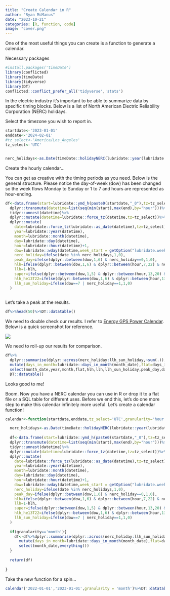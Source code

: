 ```yaml
---
title: "Create Calendar in R"
author: "Ryan McManus"
date: "2023-10-21"
categories: [R, function, code]
image: "cover.png"
---
```


One of the most useful things you can create is a function to generate a calendar.

Necessary packages

```r
#install.packages('timeDate')
library(conflicted)
library(timeDate)
library(tidyverse)
library(DT)
conflicted::conflict_prefer_all('tidyverse','stats')


```

In the electric industry it's important to be able to summarize data by specific timing blocks. Below is a list of North American Electric Reliability Corporation (NERC) holidays.

Select the timezone you wish to report in.

```r
startdate<-'2023-01-01'
enddate<-'2024-02-01'
#tz_select<-'America/Los_Angeles'
tz_select<-'UTC'


nerc_holidays<-as.Date(timeDate::holidayNERC(lubridate::year(lubridate::ymd(startdate)):lubridate::year(lubridate::ymd(enddate)),FinCenter=tz_select))%>%lubridate::force_tz()

```

Create the hourly calendar...

You can get as creative with the timing periods as you need. Below is the general structure. Please notice the day-of-week (dow) has been changed so the week flows Monday to Sunday or 1 to 7 and hours are represented as hour-ending.

```r

df<-data.frame(start=lubridate::ymd_h(paste0(startdate,"_0"),tz=tz_select),end=lubridate::ymd_h(paste0(enddate,"_0")))%>%
  dplyr::transmute(datetime=list(seq(min(start),max(end),by="hour")))%>%
  tidyr::unnest(datetime)%>%
  dplyr::mutate(datetime=lubridate::force_tz(datetime,tz=tz_select))%>%
  dplyr::mutate(
    date=lubridate::force_tz(lubridate::as_date(datetime),tz=tz_select),
    year=lubridate::year(datetime),
    month=lubridate::month(datetime),
    day=lubridate::day(datetime),
    hour=lubridate::hour(datetime)+1,
    dow=lubridate::wday(datetime,week_start = getOption("lubridate.week.start",1)),
    nerc_holiday=ifelse(date %in% nerc_holidays,1,0),
    peak_day=ifelse(dplyr::between(dow,1,6) & nerc_holiday==0,1,0),
    hlh=ifelse(dplyr::between(dow,1,6) & dplyr::between(hour,7,22) & nerc_holiday==0,1,0),
    llh=1-hlh,
    super=ifelse(dplyr::between(dow,1,5) & dplyr::between(hour,13,20) & nerc_holiday==0,1,0),
    hlh_he13T22=ifelse(dplyr::between(dow,1,6) & dplyr::between(hour,13,22) & nerc_holiday==0,1,0),
    llh_sun_holiday=ifelse(dow==7 | nerc_holiday==1,1,0)
  )
                  
```

Let's take a peak at the results.

```r
df%>%head(50)%>%DT::datatable()

```

We need to double check our results. I refer to [Energy GPS Power Calendar](https://www.energygps.com/HomeTools/PowerCalendar "Power Calendar"). Below is a quick screenshot for reference.

![](energy_gps_screenshot.png){fig-align="center"}

We need to roll-up our results for comparison.

```r

df%>%
  dplyr::summarise(dplyr::across(nerc_holiday:llh_sun_holiday,~sum(.)),month_date=max(lubridate::floor_date(date,'month')),.by = c(year,month))%>%
  mutate(days_in_month=lubridate::days_in_month(month_date),flat=days_in_month*24,peak_day=peak_day/24,nerc_holiday=nerc_holiday/24,.after = peak_day)%>%
  select(month_date,year,month,flat,hlh,llh,llh_sun_holiday,peak_day,days_in_month,nerc_holiday)%>%
  DT::datatable()

```

Looks good to me!

Boom. Now you have a NERC calendar you can use in R or drop it to a flat file or a SQL table for different uses. Before we end this, let's do one more step to make this calendar infinitely more useful. Let's create a calendar function!

```r

calendar<-function(startdate,enddate,tz_select='UTC',granularity='hour'){

  nerc_holidays<-as.Date(timeDate::holidayNERC(lubridate::year(lubridate::ymd(startdate)):lubridate::year(lubridate::ymd(enddate)),FinCenter=tz_select))%>%lubridate::force_tz()
  
  df<-data.frame(start=lubridate::ymd_h(paste0(startdate,"_0"),tz=tz_select),end=lubridate::ymd_h(paste0(enddate,"_0")))%>%
  dplyr::transmute(datetime=list(seq(min(start),max(end),by="hour")))%>%
  tidyr::unnest(datetime)%>%
  dplyr::mutate(datetime=lubridate::force_tz(datetime,tz=tz_select))%>%
  dplyr::mutate(
    date=lubridate::force_tz(lubridate::as_date(datetime),tz=tz_select),
    year=lubridate::year(datetime),
    month=lubridate::month(datetime),
    day=lubridate::day(datetime),
    hour=lubridate::hour(datetime)+1,
    dow=lubridate::wday(datetime,week_start = getOption("lubridate.week.start",1)),
    nerc_holiday=ifelse(date %in% nerc_holidays,1,0),
    peak_day=ifelse(dplyr::between(dow,1,6) & nerc_holiday==0,1,0),
    hlh=ifelse(dplyr::between(dow,1,6) & dplyr::between(hour,7,22) & nerc_holiday==0,1,0),
    llh=1-hlh,
    super=ifelse(dplyr::between(dow,1,5) & dplyr::between(hour,13,20) & nerc_holiday==0,1,0),
    hlh_he13T22=ifelse(dplyr::between(dow,1,6) & dplyr::between(hour,13,22) & nerc_holiday==0,1,0),
    llh_sun_holiday=ifelse(dow==7 | nerc_holiday==1,1,0)
  )
  
  if(granularity=='month'){
    df<-df%>%dplyr::summarise(dplyr::across(nerc_holiday:llh_sun_holiday,~sum(.)),month_date=max(lubridate::floor_date(date,'month')),.by = c(year,month))%>%
      mutate(days_in_month=lubridate::days_in_month(month_date),flat=days_in_month*24,peak_day=peak_day/24,nerc_holiday=nerc_holiday/24,.after = peak_day)%>%
      select(month_date,everything())
  }
  
  return(df)
  
}

```

Take the new function for a spin...

```r

calendar('2022-01-01','2023-01-01',granularity = 'month')%>%DT::datatable()

```
